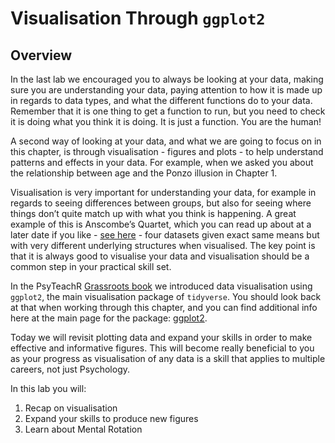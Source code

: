# Visualisation Through **`ggplot2`**

## Overview

In the last lab we encouraged you to always be looking at your data, making sure you are understanding your data, paying attention to how it is made up in regards to data types, and what the different functions do to your data. Remember that it is one thing to get a function to run, but you need to check it is doing what you think it is doing. It is just a function. You are the human! 

A second way of looking at your data, and what we are going to focus on in this chapter, is through visualisation - figures and plots - to help understand patterns and effects in your data. For example, when we asked you about the relationship between age and the Ponzo illusion in Chapter 1. 

Visualisation is very important for understanding your data, for example in regards to seeing differences between groups, but also for seeing where things don't quite match up with what you think is happening. A great example of this is Anscombe's Quartet, which you can read up about at a later date if you like - <a href = "https://en.wikipedia.org/wiki/Anscombe%27s_quartet" target = "_blank">see here</a> - four datasets given exact same means but with very different underlying structures when visualised. The key point is that it is always good to visualise your data and visualisation should be a common step in your practical skill set.

In the PsyTeachR <a href="https://psyteachr.github.io/" target = "_blank">Grassroots book</a> we introduced data visualisation using `ggplot2`, the main visualisation package of `tidyverse`. You should look back at that when working through this chapter, and you can find additional info here at the main page for the package: <a href = "https://ggplot2.tidyverse.org/" target = "_blank">ggplot2</a>. 

Today we will revisit plotting data and expand your skills in order to make effective and informative figures. This will become really beneficial to you as your progress as visualisation of any data is a skill that applies to multiple careers, not just Psychology.

In this lab you will:

1. Recap on visualisation
2. Expand your skills to produce new figures
3. Learn about Mental Rotation